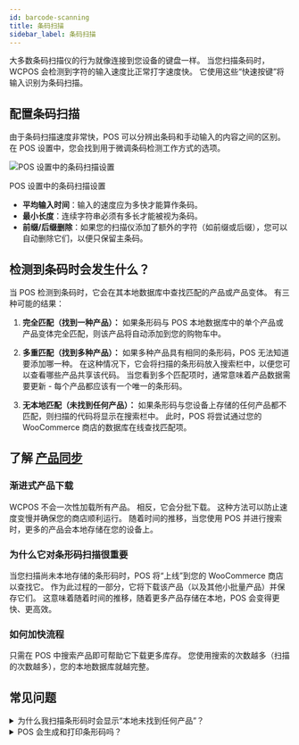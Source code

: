 ```yaml
---
id: barcode-scanning
title: 条码扫描
sidebar_label: 条码扫描
---
```



大多数条码扫描仪的行为就像连接到您设备的键盘一样。
当您扫描条码时，WCPOS 会检测到字符的输入速度比正常打字速度快。
它使用这些“快速按键”将输入识别为条码扫描。

## 配置条码扫描

由于条码扫描速度非常快，POS 可以分辨出条码和手动输入的内容之间的区别。
在 POS 设置中，您会找到用于微调条码检测工作方式的选项。

<div class="image-container">
  <Image
    alt="POS 设置中的条码扫描设置"
    img="/img/barcode-scanning-settings.png"
    style={{ maxHeight: 500 }}
  />
  <p class="image-caption">POS 设置中的条码扫描设置</p>
</div>

- **平均输入时间**：输入的速度应为多快才能算作条码。
- **最小长度**：连续字符串必须有多长才能被视为条码。
- **前缀/后缀删除**：如果您的扫描仪添加了额外的字符（如前缀或后缀），您可以自动删除它们，以便只保留主条码。

## 检测到条码时会发生什么？

当 POS 检测到条码时，它会在其本地数据库中查找匹配的产品或产品变体。
有三种可能的结果：

1. **完全匹配（找到一种产品）：**
   如果条形码与 POS 本地数据库中的单个产品或产品变体完全匹配，则该产品将自动添加到您的购物车中。

2. **多重匹配（找到多种产品）：**
   如果多种产品具有相同的条形码，POS 无法知道要添加哪一种。
   在这种情况下，它会将扫描的条形码放入搜索栏中，以便您可以查看哪些产品共享该代码。
   当您看到多个匹配项时，通常意味着产品数据需要更新 - 每个产品都应该有一个唯一的条形码。

3. **无本地匹配（未找到任何产品）：**
   如果条形码与您设备上存储的任何产品都不匹配，则扫描的代码将显示在搜索栏中。
   此时，POS 将尝试通过您的 WooCommerce 商店的数据库在线查找匹配项。

## 了解 [产品同步](./sync.mdx)

### 渐进式产品下载

WCPOS 不会一次性加载所有产品。
相反，它会分批下载。
这种方法可以防止速度变慢并确保您的商店顺利运行。
随着时间的推移，当您使用 POS 并进行搜索时，更多的产品会本地存储在您的设备上。

### 为什么它对条形码扫描很重要

当您扫描尚未本地存储的条形码时，POS 将“上线”到您的 WooCommerce 商店以查找它。
作为此过程的一部分，它将下载该产品（以及其他小批量产品）并保存它们。
这意味着随着时间的推移，随着更多产品存储在本地，POS 会变得更快、更高效。

### 如何加快流程

只需在 POS 中搜索产品即可帮助它下载更多库存。
您使用搜索的次数越多（扫描的次数越多），您的本地数据库就越完整。

## 常见问题

<details>

<summary>为什么我扫描条形码时会显示“本地未找到任何产品”？</summary>

并非所有产品从一开始就可在本地使用。
POS 会逐渐从您的在线商店下载产品并将其存储在您的设备上。
如果您刚刚扫描的产品尚未存储，搜索会触发 POS 在线查找并下载，以便将来使用。

</details>

<details>

<summary>POS 会生成和打印条形码吗？</summary>

目前不会。我们的 POS 旨在扫描和读取现有条形码，但不包含创建或打印条形码的功能。
如果您需要为产品生成条形码，可以使用专门用于创建和打印条形码的第三方 WooCommerce 插件。一些示例包括：

- [EAN for WooCommerce](https://wordpress.org/plugins/ean-for-woocommerce/)
- [A4 条形码生成器](https://wordpress.org/plugins/a4-barcode-generator/)

生成产品条形码后，您可以在收银台轻松扫描它们，以加快 POS 中的结账流程。

</details>
